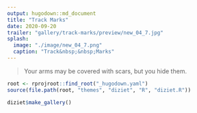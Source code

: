 ```yaml
---
output: hugodown::md_document
title: "Track Marks"
date: 2020-09-20
trailer: "gallery/track-marks/preview/new_04_7.jpg"
splash:
  image: "./image/new_04_7.png"
  caption: "Track&nbsp;&nbsp;Marks"
---
```



<style>
.splash-caption-tweak {
  color: #802020aa;
  font-weight: 700;
  font-size: 80%;
}
</style>

> Your arms may be covered with scars, but you hide them. 


```r
root <- rprojroot::find_root("_hugodown.yaml")
source(file.path(root, "themes", "diziet", "R", "diziet.R"))
```

```r
diziet$make_gallery()
```

